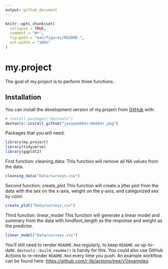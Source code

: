 ```yaml
---
output: github_document
---
```


<!-- README.md is generated from README.Rmd. Please edit that file -->

```r
knitr::opts_chunk$set(
  collapse = TRUE,
  comment = "#>",
  fig.path = "man/figures/README-",
  out.width = "100%"
)
```

# my.project

<!-- badges: start -->
<!-- badges: end -->

The goal of my.project is to perform three functions. 

## Installation

You can install the development version of my.project from [GitHub](https://github.com/) with:

``` r
# install.packages("devtools")
devtools::install_github("jaceywebber/Webber_pkg")
```

Packages that you will need: 

```r
library(my.project)
library(tidyverse)
library(ggplot2)
```

First function: cleaning_data: 
This function will remove all NA values from the data. 


```r
cleaning_data("Data/surveys.csv")
```


Second function: create_plot
This function will create a jitter plot from the data with the sex on the x-axis, weight on the y-axis, and categorized sex by color. 

```r
create_plot("Data/surveys.csv")
```
Third function: linear_model
This function will generate a linear model and summary from the data with hindfoot_length as the response and weight as the predictor. 

```r
linear_model("Data/surveys.csv")
```


You'll still need to render `README.Rmd` regularly, to keep `README.md` up-to-date. `devtools::build_readme()` is handy for this. You could also use GitHub Actions to re-render `README.Rmd` every time you push. An example workflow can be found here: <https://github.com/r-lib/actions/tree/v1/examples>.

